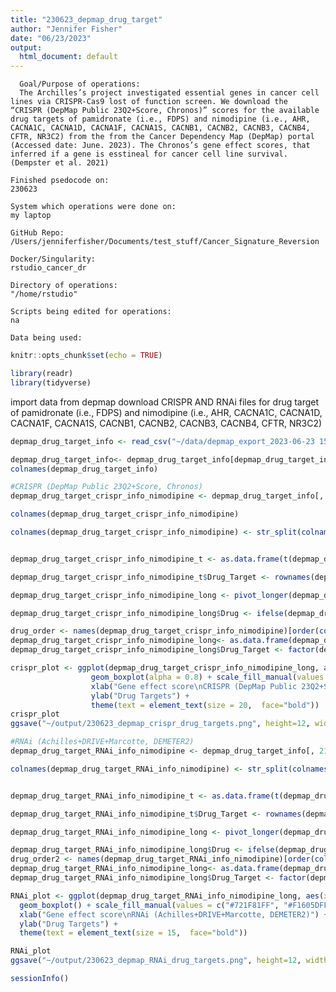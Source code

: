 ```yaml
---
title: "230623_depmap_drug_target"
author: "Jennifer Fisher"
date: "06/23/2023"
output:
  html_document: default
---
```

      Goal/Purpose of operations: 
      The Archilles’s project investigated essential genes in cancer cell lines via CRISPR-Cas9 lost of function screen. We download the  “CRISPR (DepMap Public 23Q2+Score, Chronos)” scores for the available drug targets of pamidronate (i.e., FDPS) and nimodipine (i.e., AHR, CACNA1C, CACNA1D, CACNA1F, CACNA1S, CACNB1, CACNB2, CACNB3, CACNB4, CFTR, NR3C2) from the from the Cancer Dependency Map (DepMap) portal (Accessed date: June. 2023). The Chronos’s gene effect scores, that inferred if a gene is esstineal for cancer cell line survival. (Dempster et al. 2021) 
    
    Finished psedocode on: 
    230623
    
    System which operations were done on: 
    my laptop
    
    GitHub Repo:
    /Users/jenniferfisher/Documents/test_stuff/Cancer_Signature_Reversion
    
    Docker/Singularity: 
    rstudio_cancer_dr
    
    Directory of operations: 
    "/home/rstudio"
    
    Scripts being edited for operations:
    na
    
    Data being used:
    
    

```r
knitr::opts_chunk$set(echo = TRUE)
```

```r
library(readr)
library(tidyverse)
```

import data from depmap download CRISPR AND RNAi files for drug target of  pamidronate (i.e., FDPS) and nimodipine (i.e., AHR, CACNA1C, CACNA1D, CACNA1F, CACNA1S, CACNB1, CACNB2, CACNB3, CACNB4, CFTR, NR3C2) 
```r
depmap_drug_target_info <- read_csv("~/data/depmap_export_2023-06-23 15_46_41.778423_subsetted.csv")
```

```r
depmap_drug_target_info<- depmap_drug_target_info[depmap_drug_target_info$lineage_5 == "Glioblastoma" , ]
colnames(depmap_drug_target_info)
```


```r
#CRISPR (DepMap Public 23Q2+Score, Chronos)
depmap_drug_target_crispr_info_nimodipine <- depmap_drug_target_info[, 9:20]

colnames(depmap_drug_target_crispr_info_nimodipine)

colnames(depmap_drug_target_crispr_info_nimodipine) <- str_split(colnames(depmap_drug_target_crispr_info_nimodipine), " ", simplify =  TRUE)[,6]


depmap_drug_target_crispr_info_nimodipine_t <- as.data.frame(t(depmap_drug_target_crispr_info_nimodipine))

depmap_drug_target_crispr_info_nimodipine_t$Drug_Target <- rownames(depmap_drug_target_crispr_info_nimodipine_t)

depmap_drug_target_crispr_info_nimodipine_long <- pivot_longer(depmap_drug_target_crispr_info_nimodipine_t, col= !Drug_Target)

depmap_drug_target_crispr_info_nimodipine_long$Drug <- ifelse(depmap_drug_target_crispr_info_nimodipine_long$Drug_Target == "FDPS", "pamidronate", "nimodipine")

drug_order <- names(depmap_drug_target_crispr_info_nimodipine)[order(colMeans(depmap_drug_target_crispr_info_nimodipine, na.rm = TRUE))]
depmap_drug_target_crispr_info_nimodipine_long<- as.data.frame(depmap_drug_target_crispr_info_nimodipine_long)
depmap_drug_target_crispr_info_nimodipine_long$Drug_Target <- factor(depmap_drug_target_crispr_info_nimodipine_long$Drug_Target, levels = drug_order)

crispr_plot <- ggplot(depmap_drug_target_crispr_info_nimodipine_long, aes(x= value, y= Drug_Target, fill= Drug)) +
                  geom_boxplot(alpha = 0.8) + scale_fill_manual(values = c("#721F81FF", "#F1605DFF")) +
                  xlab("Gene effect score\nCRISPR (DepMap Public 23Q2+Score, Chronos)") +
                  ylab("Drug Targets") +
                  theme(text = element_text(size = 20,  face="bold"))
crispr_plot
ggsave("~/output/230623_depmap_crispr_drug_targets.png", height=12, width=12)
```

```r
#RNAi (Achilles+DRIVE+Marcotte, DEMETER2) 
depmap_drug_target_RNAi_info_nimodipine <- depmap_drug_target_info[, 21:32]

colnames(depmap_drug_target_RNAi_info_nimodipine) <- str_split(colnames(depmap_drug_target_RNAi_info_nimodipine), " ", simplify =  TRUE)[,4]


depmap_drug_target_RNAi_info_nimodipine_t <- as.data.frame(t(depmap_drug_target_RNAi_info_nimodipine))

depmap_drug_target_RNAi_info_nimodipine_t$Drug_Target <- rownames(depmap_drug_target_RNAi_info_nimodipine_t)

depmap_drug_target_RNAi_info_nimodipine_long <- pivot_longer(depmap_drug_target_RNAi_info_nimodipine_t, col= !Drug_Target)

depmap_drug_target_RNAi_info_nimodipine_long$Drug <- ifelse(depmap_drug_target_RNAi_info_nimodipine_long$Drug_Target == "FDPS", "pamidronate", "nimodipine")
drug_order2 <- names(depmap_drug_target_RNAi_info_nimodipine)[order(colMeans(depmap_drug_target_RNAi_info_nimodipine, na.rm = TRUE))]
depmap_drug_target_RNAi_info_nimodipine_long<- as.data.frame(depmap_drug_target_RNAi_info_nimodipine_long)
depmap_drug_target_RNAi_info_nimodipine_long$Drug_Target <- factor(depmap_drug_target_RNAi_info_nimodipine_long$Drug_Target, levels = drug_order2)

RNAi_plot <- ggplot(depmap_drug_target_RNAi_info_nimodipine_long, aes(x= value, y= Drug_Target, fill= Drug)) +
  geom_boxplot() + scale_fill_manual(values = c("#721F81FF", "#F1605DFF")) +
  xlab("Gene effect score\nRNAi (Achilles+DRIVE+Marcotte, DEMETER2)") +
  ylab("Drug Targets") +
  theme(text = element_text(size = 15,  face="bold"))

RNAi_plot
ggsave("~/output/230623_depmap_RNAi_drug_targets.png", height=12, width=8)
```


```r
sessionInfo()
```
